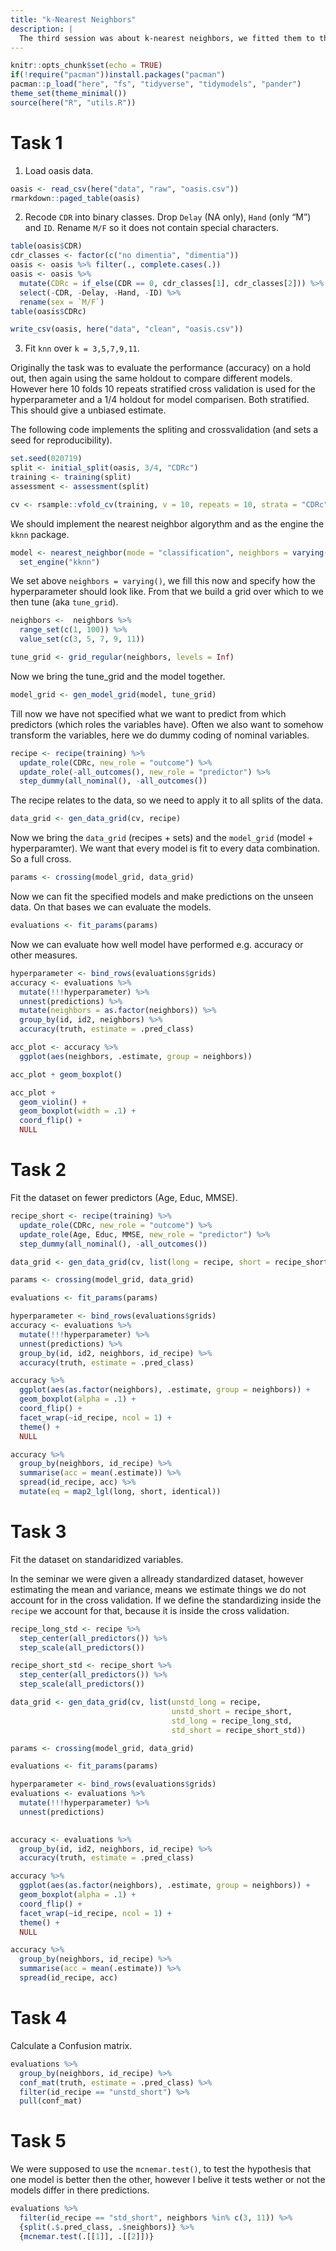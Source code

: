 ```yaml
---
title: "k-Nearest Neighbors"
description: |
  The third session was about k-nearest neighbors, we fitted them to the "OASIS Brain Projekt" data on dementia. Unlike the examples in the seminar, here "proper" hyperparamter optimization via cross validation is applied. The performance of the final model is then evaluated on a holdout set.
---
```


```r
knitr::opts_chunk$set(echo = TRUE)
if(!require("pacman"))install.packages("pacman")
pacman::p_load("here", "fs", "tidyverse", "tidymodels", "pander")
theme_set(theme_minimal())
source(here("R", "utils.R"))
```

# Task 1

1. Load oasis data.

```r
oasis <- read_csv(here("data", "raw", "oasis.csv"))
rmarkdown::paged_table(oasis)
```

2. Recode `CDR` into binary classes. Drop `Delay` (NA only), `Hand` (only "M") and `ID`. Rename `M/F` so it does not contain special characters.

```r
table(oasis$CDR)
cdr_classes <- factor(c("no dimentia", "dimentia"))
oasis <- oasis %>% filter(., complete.cases(.))
oasis <- oasis %>%
  mutate(CDRc = if_else(CDR == 0, cdr_classes[1], cdr_classes[2])) %>%
  select(-CDR, -Delay, -Hand, -ID) %>% 
  rename(sex = `M/F`)
table(oasis$CDRc)
```

```r
write_csv(oasis, here("data", "clean", "oasis.csv"))
```

3. Fit `knn` over `k = 3,5,7,9,11`.

Originally the task was to evaluate the performance (accuracy) on a hold out, then again using the same holdout to compare different models. However here 10 folds 10 repeats stratified cross validation is used for the hyperparameter and a 1/4 holdout for model comparisen. Both stratified. This should give a unbiased estimate.

The following code implements the spliting and crossvalidation (and sets a seed for reproducibility).

```r
set.seed(020719)
split <- initial_split(oasis, 3/4, "CDRc")
training <- training(split)
assessment <- assessment(split)

cv <- rsample::vfold_cv(training, v = 10, repeats = 10, strata = "CDRc")
```

We should implement the nearest neighbor algorythm and as the engine the `kknn` package.

```r
model <- nearest_neighbor(mode = "classification", neighbors = varying()) %>%
  set_engine("kknn")
```

We set above `neighbors = varying()`, we fill this now and specify how the hyperparameter should look like. From that we build a grid over which to we then tune (aka `tune_grid`).

```r
neighbors <-  neighbors %>%
  range_set(c(1, 100)) %>%
  value_set(c(3, 5, 7, 9, 11))

tune_grid <- grid_regular(neighbors, levels = Inf)
```

Now we bring the tune_grid and the model together.

```r
model_grid <- gen_model_grid(model, tune_grid)
```

Till now we have not specified what we want to predict from which predictors (which roles the variables have). Often we also want to somehow transform the variables, here we do dummy coding of nominal variables.

```r
recipe <- recipe(training) %>% 
  update_role(CDRc, new_role = "outcome") %>% 
  update_role(-all_outcomes(), new_role = "predictor") %>% 
  step_dummy(all_nominal(), -all_outcomes())
```

The recipe relates to the data, so we need to apply it to all splits of the data.

```r
data_grid <- gen_data_grid(cv, recipe)
```

Now we bring the `data_grid` (recipes + sets) and the `model_grid` (model + hyperparamter). We want that every model is fit to every data combination. So a full cross.

```r
params <- crossing(model_grid, data_grid)
```

Now we can fit the specified models and make predictions on the unseen data. On that bases we can evaluate the models.

```r
evaluations <- fit_params(params)
```

Now we can evaluate how well model have performed e.g. accuracy or other measures.

```r
hyperparameter <- bind_rows(evaluations$grids)
accuracy <- evaluations %>%
  mutate(!!!hyperparameter) %>% 
  unnest(predictions) %>% 
  mutate(neighbors = as.factor(neighbors)) %>% 
  group_by(id, id2, neighbors) %>% 
  accuracy(truth, estimate = .pred_class)
```

```r
acc_plot <- accuracy %>% 
  ggplot(aes(neighbors, .estimate, group = neighbors))

acc_plot + geom_boxplot()

acc_plot +
  geom_violin() + 
  geom_boxplot(width = .1) +
  coord_flip() +
  NULL
```

# Task 2

Fit the dataset on fewer predictors (Age, Educ, MMSE).

```r
recipe_short <- recipe(training) %>% 
  update_role(CDRc, new_role = "outcome") %>% 
  update_role(Age, Educ, MMSE, new_role = "predictor") %>% 
  step_dummy(all_nominal(), -all_outcomes())

data_grid <- gen_data_grid(cv, list(long = recipe, short = recipe_short))

params <- crossing(model_grid, data_grid)

evaluations <- fit_params(params)

hyperparameter <- bind_rows(evaluations$grids)
accuracy <- evaluations %>%
  mutate(!!!hyperparameter) %>% 
  unnest(predictions) %>% 
  group_by(id, id2, neighbors, id_recipe) %>% 
  accuracy(truth, estimate = .pred_class)

accuracy %>% 
  ggplot(aes(as.factor(neighbors), .estimate, group = neighbors)) +
  geom_boxplot(alpha = .1) +
  coord_flip() +
  facet_wrap(~id_recipe, ncol = 1) +
  theme() +
  NULL

accuracy %>% 
  group_by(neighbors, id_recipe) %>% 
  summarise(acc = mean(.estimate)) %>% 
  spread(id_recipe, acc) %>% 
  mutate(eq = map2_lgl(long, short, identical))
```


# Task 3

Fit the dataset on standaridized variables.

In the seminar we were given a allready standardized dataset, however estimating the mean and variance, means we estimate things we do not account for in the cross validation. If we define the standardizing inside the `recipe` we account for that, because it is inside the cross validation.

```r
recipe_long_std <- recipe %>% 
  step_center(all_predictors()) %>% 
  step_scale(all_predictors())

recipe_short_std <- recipe_short %>% 
  step_center(all_predictors()) %>% 
  step_scale(all_predictors())

data_grid <- gen_data_grid(cv, list(unstd_long = recipe,
                                    unstd_short = recipe_short,
                                    std_long = recipe_long_std,
                                    std_short = recipe_short_std))

params <- crossing(model_grid, data_grid)

evaluations <- fit_params(params)

hyperparameter <- bind_rows(evaluations$grids)
evaluations <- evaluations %>%
  mutate(!!!hyperparameter) %>% 
  unnest(predictions)
  

accuracy <- evaluations %>% 
  group_by(id, id2, neighbors, id_recipe) %>% 
  accuracy(truth, estimate = .pred_class)

accuracy %>% 
  ggplot(aes(as.factor(neighbors), .estimate, group = neighbors)) +
  geom_boxplot(alpha = .1) +
  coord_flip() +
  facet_wrap(~id_recipe, ncol = 1) +
  theme() +
  NULL

accuracy %>% 
  group_by(neighbors, id_recipe) %>% 
  summarise(acc = mean(.estimate)) %>% 
  spread(id_recipe, acc) 
```

# Task 4

Calculate a Confusion matrix.

```r
evaluations %>% 
  group_by(neighbors, id_recipe) %>% 
  conf_mat(truth, estimate = .pred_class) %>% 
  filter(id_recipe == "unstd_short") %>% 
  pull(conf_mat)
```

# Task 5

We were supposed to use the `mcnemar.test()`, to test the hypothesis that one model is better then the other, however I belive it tests wether or not the models differ in there predictions.

```r
evaluations %>% 
  filter(id_recipe == "std_short", neighbors %in% c(3, 11)) %>% 
  {split(.$.pred_class, .$neighbors)} %>% 
  {mcnemar.test(.[[1]], .[[2]])}
```

